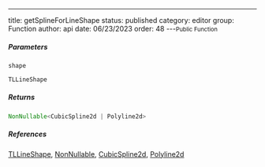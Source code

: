 ---
title: getSplineForLineShape
status: published
category: editor
group: Function
author: api
date: 06/23/2023
order: 48
---<Small>Public Function</Small>




##### Parameters


<ParametersTable>

<ParametersTableRow>
<ParametersTableName>

`shape`

</ParametersTableName>
<ParametersTableDescription>

```ts
TLLineShape
```



</ParametersTableDescription>
</ParametersTableRow>
</ParametersTable>

##### Returns


```ts
NonNullable<CubicSpline2d | Polyline2d>
```

##### References

[TLLineShape](/gen/tlschema/TLLineShape-type), [NonNullable](/gen/NonNullable-type), [CubicSpline2d](/gen/primitives/CubicSpline2d-class), [Polyline2d](/gen/primitives/Polyline2d-class)

